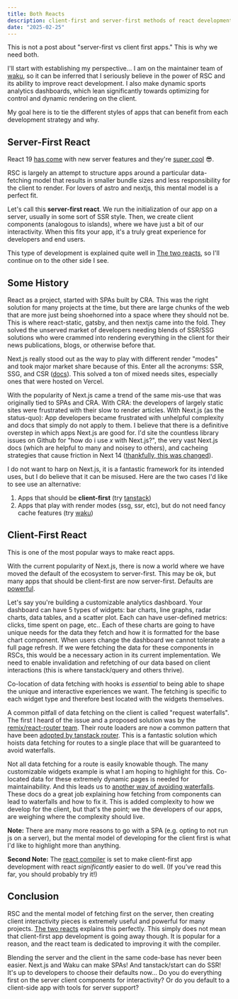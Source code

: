 ```yaml
---
title: Both Reacts
description: client-first and server-first methods of react development
date: "2025-02-25"
---
```


This is not a post about "server-first vs client first apps." This is why we need both.

I'll start with establishing my perspective... I am on the maintainer team of [waku](https://waku.gg), so it can be inferred that I seriously believe in the power of RSC and its ability to improve react development. I also make dynamic sports analytics dashboards, which lean significantly towards optimizing for control and dynamic rendering on the client.

My goal here is to tie the different styles of apps that can benefit from each development strategy and why.

## Server-First React

React 19 [has come](https://react.dev/blog/2024/12/05/react-19) with new server features and they're [super cool](https://waku.gg/blog/server-actions-are-here) 😎.

RSC is largely an attempt to structure apps around a particular data-fetching model that results in smaller bundle sizes and less responsibility for the client to render. For lovers of astro and nextjs, this mental model is a perfect fit.

Let's call this **server-first react**. We run the initialization of our app on a server, usually in some sort of SSR style. Then, we create client components (analogous to islands), where we have just a bit of our interactivity. When this fits your app, it's a truly great experience for developers and end users.

This type of development is explained quite well in [The two reacts](https://overreacted.io/the-two-reacts/), so I'll continue on to the other side I see.

## Some History

React as a project, started with SPAs built by CRA. This was the right solution for many projects at the time, but there are large chunks of the web that are more just being shoehorned into a space where they should not be. This is where react-static, gatsby, and then nextjs came into the fold. They solved the unserved market of developers needing blends of SSR/SSG solutions who were crammed into rendering everything in the client for their news publications, blogs, or otherwise before that.

Next.js really stood out as the way to play with different render "modes" and took major market share because of this. Enter all the acronyms: SSR, SSG, and CSR ([docs](https://nextjs.org/docs/pages/building-your-application/rendering)). This solved a ton of mixed needs sites, especially ones that were hosted on Vercel.

With the popularity of Next.js came a trend of the same mis-use that was originally tied to SPAs and CRA. With CRA: the developers of largely static sites were frustrated with their slow to render articles. With Next.js (as the status-quo): App developers became frustrated with unhelpful complexity and docs that simply do not apply to them. I believe that there is a definitive overstep in which apps Next.js are good for. I'd site the countless library issues on Github for "how do i use _x_ with Next.js?", the very vast Next.js docs (which are helpful to many and noisey to others), and cacheing strategies that cause friction in Next 14 ([thankfully, this was changed](https://nextjs.org/blog/next-15#caching-semantics)).

I do not want to harp on Next.js, it is a fantastic framework for its intended uses, but I do believe that it can be misused. Here are the two cases I'd like to see use an alternative:

1. Apps that should be **client-first** (try [tanstack](https://tanstack.com/))
2. Apps that play with render modes (ssg, ssr, etc), but do not need fancy cache features (try [waku](https://waku.gg))

## Client-First React

This is one of the most popular ways to make react apps.

With the current popularity of Next.js, there is now a world where we have moved the default of the ecosystem to server-first. This may be ok, but many apps that should be client-first are now server-first. Defaults are [powerful](<https://en.wikipedia.org/wiki/Nudge_(book)>).

Let's say you're building a customizable analytics dashboard. Your dashboard can have 5 types of widgets: bar charts, line graphs, radar charts, data tables, and a scatter plot. Each can have user-defined metrics: clicks, time spent on page, etc.. Each of these charts are going to have unique needs for the data they fetch and how it is formatted for the base chart component. When users change the dashboard we cannot tolerate a full page refresh. If we were fetching the data for these components in RSCs, this would be a necessary action in its current implementation. We need to enable invalidation and refetching of our data based on client interactions (this is where tanstack/query and others thrive).

Co-location of data fetching with hooks is _essential_ to being able to shape the unique and interactive experiences we want. The fetching is specific to each widget type and therefore best located with the widgets themselves.

<Note
  title="Note"
  content="Could you attempt to pre-compute all of the widgets for a page and hoist their fetching? Sure. I'd argue that this increase in complexity would become counter-productive and error-prone to a point of it becoming unmanageable though."
/>

A common pitfall of data fetching on the client is called "request waterfalls". The first I heard of the issue and a proposed solution was by the [remix/react-router team](https://sergiodxa.com/tutorials/avoid-waterfalls-of-queries-in-remix-loaders). Their route loaders are now a common pattern that have been [adopted by tanstack router](https://tanstack.com/router/latest/docs/framework/react/guide/data-loading#route-loaders). This is a fantastic solution which hoists data fetching for routes to a single place that will be guaranteed to avoid waterfalls.

Not all data fetching for a route is easily knowable though. The many customizable widgets example is what I am hoping to highlight for this. Co-located data for these extremely dynamic pages is needed for maintainability. And this leads us to [another way of avoiding waterfalls](https://tanstack.com/query/latest/docs/framework/react/guides/request-waterfalls). These docs do a great job explaining how fetching from components can lead to waterfalls and how to fix it. This is added complexity to how we develop for the client, but that's the point; we the developers of our apps, are weighing where the complexity should live.

**Note:** There are many more reasons to go with a SPA (e.g. opting to not run js on a server), but the mental model of developing for the client first is what I'd like to highlight more than anything.

**Second Note:** The [react compiler](https://react.dev/learn/react-compiler) is set to make client-first app development with react _significantly_ easier to do well. (If you've read this far, you should probably try it!)

## Conclusion

RSC and the mental model of fetching first on the server, then creating client interactivity pieces is extremely useful and powerful for many projects. [The two reacts](https://overreacted.io/the-two-reacts/) explains this perfectly. This simply does not mean that client-first app development is going away though. It is popular for a reason, and the react team is dedicated to improving it with the compiler.

Blending the server and the client in the same code-base has never been easier. Next.js and Waku can make SPAs! And tanstack/start can do SSR! It's up to developers to choose their defaults now... Do you do everything first on the server client components for interactivity? Or do you default to a client-side app with tools for server support?
